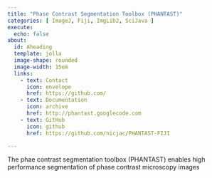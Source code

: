 ```yaml
---
title: "Phase Contrast Segmentation Toolbox (PHANTAST)"
categories: [ ImageJ, Fiji, ImgLib2, SciJava ]
execute:
  echo: false
about:
  id: Aheading
  template: jolla
  image-shape: rounded
  image-width: 15em
  links:
    - text: Contact
      icon: envelope
      href: https://github.com/
    - text: Documentation
      icon: archive
      href: http://phantast.googlecode.com
    - text: GitHub
      icon: github
      href: https://github.com/nicjac/PHANTAST-FIJI

---
```


::: {.alignleft}

The phae contrast segmentation toolbox (PHANTAST) enables high performance segmentation of phase contrast microscopy images

:::
